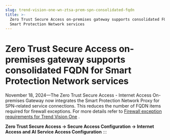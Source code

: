 ```yaml
---
slug: trend-vision-one-wn-ztsa-prem-spn-consolidated-fqdn
title: >-
  Zero Trust Secure Access on-premises gateway supports consolidated FQDN for
  Smart Protection Network services
---
```

# Zero Trust Secure Access on-premises gateway supports consolidated FQDN for Smart Protection Network services

November 18, 2024—The Zero Trust Secure Access - Internet Access On-premises Gateway now integrates the Smart Protection Network Proxy for SPN-related service connections. This reduces the number of FQDN items required for firewall exceptions. For more details refer to [Firewall exception requirements for Trend Vision One](firewall-exception-requirements-for.mdx) .

**Zero Trust Secure Access → Secure Access Configuration → Internet Access and AI Service Access Configuration**
:::
